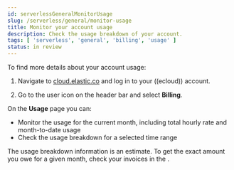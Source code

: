 ```yaml
---
id: serverlessGeneralMonitorUsage
slug: /serverless/general/monitor-usage
title: Monitor your account usage
description: Check the usage breakdown of your account.
tags: [ 'serverless', 'general', 'billing', 'usage' ]
status: in review
---
```


<DocBadge template="technical preview" />
To find more details about your account usage:

1. Navigate to [cloud.elastic.co](https://cloud.elastic.co/) and log in to your ((ecloud)) account. 

2. Go to the user icon on the header bar and select **Billing**.

On the **Usage** page you can:

- Monitor the usage for the current month, including total hourly rate and month-to-date usage
- Check the usage breakdown for a selected time range

<DocCallOut title="Important" color="warning">
The usage breakdown information is an estimate. To get the exact amount you owe for a given month, check your invoices in the <DocLink id="serverlessGeneralBillingHistory" text="billing history"/>.
</DocCallOut>

